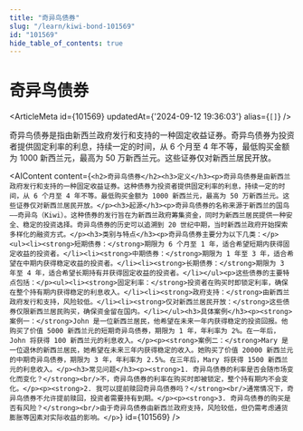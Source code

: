 ```yaml
---
title: "奇异鸟债券"
slug: "/learn/kiwi-bond-101569"
id: "101569"
hide_table_of_contents: true
---
```



# 奇异鸟债券

<ArticleMeta id={101569} updatedAt={'2024-09-12 19:36:03'} alias={`[]`} />
<div className='border-solid border-b border-t-0 my-4 border-[var(--ifm-color-gray-300)]' />

奇异鸟债券是指由新西兰政府发行和支持的一种固定收益证券。奇异鸟债券为投资者提供固定利率的利息，持续一定的时间，从 6 个月至 4 年不等，最低购买金额为 1000 新西兰元，最高为 50 万新西兰元。这些证券仅对新西兰居民开放。

<AIContent content={`<h2>奇异鸟债券</h2><h3>定义</h3><p>奇异鸟债券是由新西兰政府发行和支持的一种固定收益证券。这种债券为投资者提供固定利率的利息，持续一定的时间，从 6 个月至 4 年不等。最低购买金额为 1000 新西兰元，最高为 50 万新西兰元。这些证券仅对新西兰居民开放。</p><h3>起源</h3><p>奇异鸟债券的名称来源于新西兰的国鸟——奇异鸟（Kiwi）。这种债券的发行旨在为新西兰政府筹集资金，同时为新西兰居民提供一种安全、稳定的投资选择。奇异鸟债券的历史可以追溯到 20 世纪中期，当时新西兰政府开始探索多样化的融资方式。</p><h3>类别与特点</h3><p>奇异鸟债券主要分为以下几类：</p><ul><li><strong>短期债券：</strong>期限为 6 个月至 1 年，适合希望短期内获得固定收益的投资者。</li><li><strong>中期债券：</strong>期限为 1 年至 3 年，适合希望在中期内获得稳定收益的投资者。</li><li><strong>长期债券：</strong>期限为 3 年至 4 年，适合希望长期持有并获得固定收益的投资者。</li></ul><p>这些债券的主要特点包括：</p><ul><li><strong>固定利率：</strong>投资者在购买时即锁定利率，确保在整个持有期内获得稳定的利息收入。</li><li><strong>政府支持：</strong>由新西兰政府发行和支持，风险较低。</li><li><strong>仅对新西兰居民开放：</strong>这些债券仅限新西兰居民购买，确保资金留在国内。</li></ul><h3>具体案例</h3><p><strong>案例一：</strong>John 是一位新西兰居民，他希望在未来一年内获得稳定的投资回报。他购买了价值 5000 新西兰元的短期奇异鸟债券，期限为 1 年，年利率为 2%。在一年后，John 将获得 100 新西兰元的利息收入。</p><p><strong>案例二：</strong>Mary 是一位退休的新西兰居民，她希望在未来三年内获得稳定的收入。她购买了价值 20000 新西兰元的中期奇异鸟债券，期限为 3 年，年利率为 2.5%。在三年后，Mary 将获得 1500 新西兰元的利息收入。</p><h3>常见问题</h3><p><strong>1. 奇异鸟债券的利率是否会随市场变化而变化？</strong><br/>不，奇异鸟债券的利率在购买时即被锁定，整个持有期内不会变化。</p><p><strong>2. 我可以提前赎回奇异鸟债券吗？</strong><br/>通常情况下，奇异鸟债券不允许提前赎回，投资者需要持有到期。</p><p><strong>3. 奇异鸟债券的购买是否有风险？</strong><br/>由于奇异鸟债券由新西兰政府支持，风险较低，但仍需考虑通货膨胀等因素对实际收益的影响。</p>`} id={101569} />
